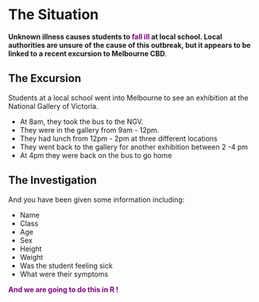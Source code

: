 # The Situation

**Unknown illness causes students to [fall ill]{style="color:purple"} at local school. Local authorities are unsure of the cause of this outbreak, but it appears to be linked to a recent excursion to Melbourne CBD**. 

## The Excursion {.unnumbered}

Students at a local school went into Melbourne to see an exhibition at the National Gallery of Victoria.

- At 8am, they took the bus to the NGV.
- They were in the gallery from 9am - 12pm.
- They had lunch from 12pm - 2pm at three different locations
- They went back to the gallery for another exhibition between 2 -4 pm
- At 4pm they were back on the bus to go home

## The Investigation {.unnumbered}

And you have been given some information including:

-   Name
-   Class
-   Age
-   Sex
-   Height
-   Weight
-   Was the student feeling sick
-   What were their symptoms

[**And we are going to do this in R !**]{style="color:purple"}
